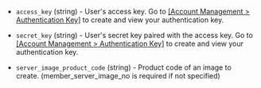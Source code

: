 <!-- Code generated from the comments of the Config struct in builder/ncloud/config.go; DO NOT EDIT MANUALLY -->

- `access_key` (string) - User's access key. Go to [\[Account Management &gt; Authentication Key\]](https://www.ncloud.com/mypage/manage/authkey) to create and view your authentication key.

- `secret_key` (string) - User's secret key paired with the access key. Go to [\[Account Management &gt; Authentication Key\]](https://www.ncloud.com/mypage/manage/authkey) to create and view your authentication key.

- `server_image_product_code` (string) - Product code of an image to create.
  (member_server_image_no is required if not specified)

<!-- End of code generated from the comments of the Config struct in builder/ncloud/config.go; -->
